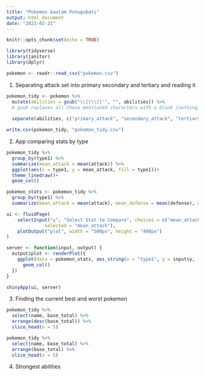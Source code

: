 ```yaml
---
title: "Pokemon Gautam Ponugubati"
output: html_document
date: "2023-02-21"
---
```


```r
knitr::opts_chunk$set(echo = TRUE)
```

```r
library(tidyverse)
library(janitor)
library(dplyr)
```

```r
pokemon <- readr::read_csv("pokemon.csv")
```

1. Separating attack set into primary secondary and tertiary and reading it

```r
pokemon_tidy <- pokemon %>% 
  mutate(abilities = gsub("\\[|\\]|'", "", abilities)) %>% 
  # gsub replaces all these mentioned characters with a blank (nothing)
  
  separate(abilities, c("primary_attack", "secondary_attack", "tertiary_attack"), sep = ",", fill = "right")

write.csv(pokemon_tidy, "pokemon_tidy.csv")
```

2. App comparing stats by type

```r
pokemon_tidy %>% 
  group_by(type1) %>% 
  summarize(mean_attack = mean(attack)) %>% 
  ggplot(aes(x = type1, y = mean_attack, fill = type1))+
  theme_linedraw()+
  geom_col()
```


```r
pokemon_stats <- pokemon_tidy %>% 
  group_by(type1) %>% 
  summarize(mean_attack = mean(attack), mean_defense = mean(defense), mean_hp = mean(hp), mean_spattack = mean(sp_attack), mean_spdefense = mean(sp_defense), mean_speed = mean(speed), mean_basetotal = mean(base_total))
```

```r
ui <- fluidPage(
    selectInput("y", "Select Stat to Compare", choices = c("mean_attack", "mean_defense", "mean_hp", "mean_spattack", "mean_spdefense", "mean_speed", "mean_basetotal"), 
              selected = "mean_attack"),
    plotOutput("plot", width = "500px", height = "400px")
)

server <- function(input, output) {
  output$plot <- renderPlot({
    ggplot(data = pokemon_stats, aes_string(x = "type1", y = input$y, fill = "type1"))+
      geom_col()
  })   
}

shinyApp(ui, server)
```

3. Finding the current best and worst pokemon
```r
pokemon_tidy %>% 
  select(name, base_total) %>% 
  arrange(desc(base_total)) %>% 
  slice_head(n = 5)
```

```r
pokemon_tidy %>% 
  select(name, base_total) %>% 
  arrange(base_total) %>% 
  slice_head(n = 5)
```

4. Strongest abilities
